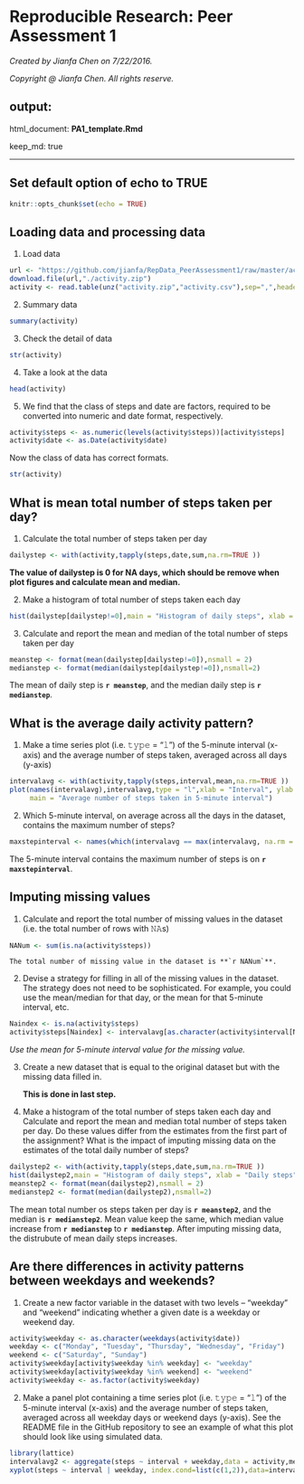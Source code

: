 # Reproducible Research: Peer Assessment 1

*Created by Jianfa Chen on 7/22/2016.* 

*Copyright @ Jianfa Chen. All rights reserve.*

## output: 
  html_document: **PA1_template.Rmd**
  
keep_md: true
    
    
---
## Set default option of echo to TRUE
```r
knitr::opts_chunk$set(echo = TRUE)
```

## Loading data and processing data
1. Load data
```r
url <- "https://github.com/jianfa/RepData_PeerAssessment1/raw/master/activity.zip"
download.file(url,"./activity.zip")
activity <- read.table(unz("activity.zip","activity.csv"),sep=",",header = TRUE,na.strings = "")
```

2. Summary data
```r
summary(activity)
```

3. Check the detail of data
```r
str(activity)
```

4. Take a look at the data
```r
head(activity)
```

5. We find that the class of steps and date are factors, required to be converted into numeric and date format, respectively.
```r
activity$steps <- as.numeric(levels(activity$steps))[activity$steps]
activity$date <- as.Date(activity$date)
```

   Now the class of data has correct formats.
```r
str(activity)
```


## What is mean total number of steps taken per day?

1. Calculate the total number of steps taken per day

```r
dailystep <- with(activity,tapply(steps,date,sum,na.rm=TRUE ))
```
**The value of dailystep is 0 for NA days, which should be remove when plot figures and calculate mean and median.**

2. Make a histogram of total number of steps taken each day

```r
hist(dailystep[dailystep!=0],main = "Histogram of daily steps", xlab = "Daily steps")
```

3. Calculate and report the mean and median of the total number of steps taken per day

```r
meanstep <- format(mean(dailystep[dailystep!=0]),nsmall = 2)
medianstep <- format(median(dailystep[dailystep!=0]),nsmall=2)
```
   
   The mean of daily step is **`r meanstep`**, and the median daily step is **`r medianstep`**.

## What is the average daily activity pattern?

1. Make a time series plot (i.e. 𝚝𝚢𝚙𝚎 = "𝚕") of the 5-minute interval (x-axis) and the average number of steps taken, averaged across all days (y-axis)

```r
intervalavg <- with(activity,tapply(steps,interval,mean,na.rm=TRUE ))
plot(names(intervalavg),intervalavg,type = "l",xlab = "Interval", ylab = "Number of steps",
     main = "Average number of steps taken in 5-minute interval")
```

   

2. Which 5-minute interval, on average across all the days in the dataset, contains the maximum number of steps?

```r
maxstepinterval <- names(which(intervalavg == max(intervalavg, na.rm = TRUE)))
```

   The 5-minute interval contains the maximum number of steps is on **`r maxstepinterval`**.

## Imputing missing values
1. Calculate and report the total number of missing values in the dataset (i.e. the total number of rows with 𝙽𝙰s)

```r
NANum <- sum(is.na(activity$steps))
```
    
    The total number of missing value in the dataset is **`r NANum`**.

2. Devise a strategy for filling in all of the missing values in the dataset. The strategy does not need to be sophisticated. For example, you could use the mean/median for that day, or the mean for that 5-minute interval, etc.

```r
Naindex <- is.na(activity$steps)
activity$steps[Naindex] <- intervalavg[as.character(activity$interval[Naindex])]
```

   *Use the mean for 5-minute interval value for the missing value.*

3. Create a new dataset that is equal to the original dataset but with the missing data filled in.

   **This is done in last step.**

4. Make a histogram of the total number of steps taken each day and Calculate and report the mean and median total number of steps taken per day. Do these values differ from the estimates from the first part of the assignment? What is the impact of imputing missing data on the estimates of the total daily number of steps?

```r
dailystep2 <- with(activity,tapply(steps,date,sum,na.rm=TRUE ))
hist(dailystep2,main = "Histogram of daily steps", xlab = "Daily steps")
meanstep2 <- format(mean(dailystep2),nsmall = 2)
medianstep2 <- format(median(dailystep2),nsmall=2)
```
   
   The mean total number os steps taken per day is **`r meanstep2`**, and the median is **`r medianstep2`**. Mean value keep the same, which median value increase from **`r medianstep`** to **`r medianstep`**. After imputing missing data, the distrubute of mean daily steps increases.
   
## Are there differences in activity patterns between weekdays and weekends?
1. Create a new factor variable in the dataset with two levels – “weekday” and “weekend” indicating whether a given date is a weekday or weekend day.

```r
activity$weekday <- as.character(weekdays(activity$date))
weekday <- c("Monday", "Tuesday", "Thursday", "Wednesday", "Friday")
weekend <- c("Saturday", "Sunday")
activity$weekday[activity$weekday %in% weekday] <- "weekday"
activity$weekday[activity$weekday %in% weekend] <- "weekend"
activity$weekday <- as.factor(activity$weekday)
```


2. Make a panel plot containing a time series plot (i.e. 𝚝𝚢𝚙𝚎 = "𝚕") of the 5-minute interval (x-axis) and the average number of steps taken, averaged across all weekday days or weekend days (y-axis). See the README file in the GitHub repository to see an example of what this plot should look like using simulated data.

```r
library(lattice)
intervalavg2 <- aggregate(steps ~ interval + weekday,data = activity,mean)
xyplot(steps ~ interval | weekday, index.cond=list(c(1,2)),data=intervalavg2,xlab = "Interval", ylab = "Number of steps",layout=c(1,2),type="l")
```

